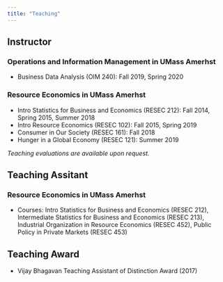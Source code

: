 ```yaml
---
title: "Teaching"
---
```


## Instructor 
### Operations and Information Management in UMass Amerhst
- Business Data Analysis (OIM 240): Fall 2019, Spring 2020

### Resource Economics in UMass Amerhst
- Intro Statistics for Business and Economics (RESEC 212): Fall 2014, Spring 2015, Summer 2018
- Intro Resource Economics (RESEC 102): Fall 2015, Spring 2019
-  Consumer in Our Society (RESEC 161): Fall 2018
- Hunger in a Global Economy (RESEC 121): Summer 2019


*Teaching evaluations are available upon request.*

## Teaching Assitant 
### Resource Economics in UMass Amerhst
- Courses: Intro Statistics for Business and Economics (RESEC 212), Intermediate Statistics for Business and Economics (RESEC 213),
Industrial Organization in Resource Economics (RESEC 452), Public Policy in Private Markets (RESEC 453)

## Teaching Award
- Vijay Bhagavan Teaching Assistant of Distinction Award (2017) 

